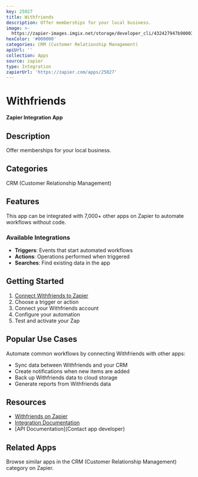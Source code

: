 ```yaml
---
key: 25027
title: Withfriends
description: Offer memberships for your local business.
image: >-
  https://zapier-images.imgix.net/storage/developer_cli/432427947b90003c46c78a9134ca5221.png?auto=format%2Ccompress&ixlib=python-3.0.0&q=50
hexColor: '#000000'
categories: CRM (Customer Relationship Management)
apiUrl: ''
collection: Apps
source: zapier
type: Integration
zapierUrl: 'https://zapier.com/apps/25027'
---
```

# Withfriends

**Zapier Integration App**

## Description

Offer memberships for your local business.

## Categories

CRM (Customer Relationship Management)

## Features

This app can be integrated with 7,000+ other apps on Zapier to automate workflows without code.

### Available Integrations

- **Triggers**: Events that start automated workflows
- **Actions**: Operations performed when triggered
- **Searches**: Find existing data in the app

## Getting Started

1. [Connect Withfriends to Zapier](https://zapier.com/apps/25027)
2. Choose a trigger or action
3. Connect your Withfriends account
4. Configure your automation
5. Test and activate your Zap

## Popular Use Cases

Automate common workflows by connecting Withfriends with other apps:

- Sync data between Withfriends and your CRM
- Create notifications when new items are added
- Back up Withfriends data to cloud storage
- Generate reports from Withfriends data

## Resources

- [Withfriends on Zapier](https://zapier.com/apps/25027)
- [Integration Documentation](https://zapier.com/apps/25027/integrations)
- [API Documentation](Contact app developer)

## Related Apps

Browse similar apps in the CRM (Customer Relationship Management) category on Zapier.
